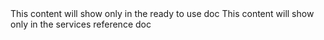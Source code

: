 <If c="publication=='rest'">
This content will show only in the ready to use doc
</If>

<If c="publication=='services-reference/enterprise'">
This content will show only in the services reference doc
</If>